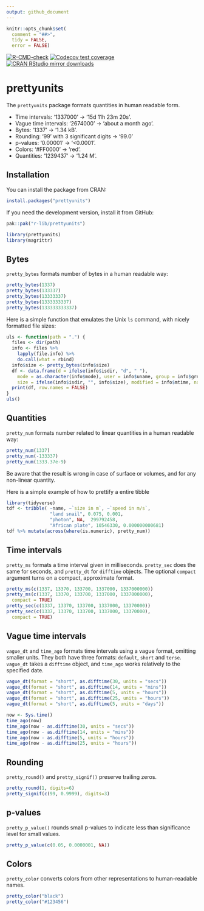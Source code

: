 ```yaml
---
output: github_document
---
```


```r
knitr::opts_chunk$set(
  comment = "##>",
  tidy = FALSE,
  error = FALSE)
```

<!-- badges: start -->
[![R-CMD-check](https://github.com/r-lib/prettyunits/actions/workflows/R-CMD-check.yaml/badge.svg)](https://github.com/r-lib/prettyunits/actions/workflows/R-CMD-check.yaml)
[![Codecov test coverage](https://codecov.io/gh/r-lib/prettyunits/branch/main/graph/badge.svg)](https://app.codecov.io/gh/r-lib/prettyunits?branch=main)
[![CRAN RStudio mirror downloads](http://cranlogs.r-pkg.org/badges/prettyunits)](https://CRAN.R-project.org/package=prettyunits)
<!-- badges: end -->

# prettyunits

The `prettyunits` package formats quantities in human readable form.

* Time intervals: '1337000' -> '15d 11h 23m 20s'.
* Vague time intervals: '2674000' -> 'about a month ago'.
* Bytes: '1337' -> '1.34 kB'.
* Rounding: '99' with 3 significant digits -> '99.0'
* p-values: '0.00001' -> '<0.0001'.
* Colors: '#FF0000' -> 'red'.
* Quantities: '1239437' -> '1.24 M'.

## Installation

You can install the package from CRAN:

```r
install.packages("prettyunits")
```

If you need the development version, install it from GitHub:

```r
pak::pak("r-lib/prettyunits")
```

```r
library(prettyunits)
library(magrittr)
```

## Bytes

`pretty_bytes` formats number of bytes in a human readable way:

```r
pretty_bytes(1337)
pretty_bytes(133337)
pretty_bytes(13333337)
pretty_bytes(1333333337)
pretty_bytes(133333333337)
```

Here is a simple function that emulates the Unix `ls` command, with
nicely formatted file sizes:

```r
uls <- function(path = ".") {
  files <- dir(path)
  info <- files %>%
    lapply(file.info) %>%
    do.call(what = rbind)
  info$size <- pretty_bytes(info$size)
  df <- data.frame(d = ifelse(info$isdir, "d", " "),
	mode = as.character(info$mode), user = info$uname, group = info$grname,
    size = ifelse(info$isdir, "", info$size), modified = info$mtime, name = files)
  print(df, row.names = FALSE)
}
uls()
```

## Quantities

`pretty_num` formats number related to linear quantities in a human readable way:
```r
pretty_num(1337)
pretty_num(-133337)
pretty_num(1333.37e-9)
```
Be aware that the result is wrong in case of surface or volumes, and for any non-linear quantity.

Here is a simple example of how to prettify a entire tibble
```r
library(tidyverse)
tdf <- tribble( ~name, ~`size in m`, ~`speed in m/s`,
                "land snail", 0.075, 0.001,
                "photon", NA,  299792458,
                "African plate", 10546330, 0.000000000681)
tdf %>% mutate(across(where(is.numeric), pretty_num))
```



## Time intervals

`pretty_ms` formats a time interval given in milliseconds. `pretty_sec` does
the same for seconds, and `pretty_dt` for `difftime` objects. The optional
`compact` argument turns on a compact, approximate format.

```r
pretty_ms(c(1337, 13370, 133700, 1337000, 1337000000))
pretty_ms(c(1337, 13370, 133700, 1337000, 1337000000),
  compact = TRUE)
pretty_sec(c(1337, 13370, 133700, 1337000, 13370000))
pretty_sec(c(1337, 13370, 133700, 1337000, 13370000),
  compact = TRUE)

```

## Vague time intervals

`vague_dt` and `time_ago` formats time intervals using a vague format,
omitting smaller units. They both have three formats: `default`, `short` and `terse`.
`vague_dt` takes a `difftime` object, and `time_ago` works relatively to the
specified date.

```r
vague_dt(format = "short", as.difftime(30, units = "secs"))
vague_dt(format = "short", as.difftime(14, units = "mins"))
vague_dt(format = "short", as.difftime(5, units = "hours"))
vague_dt(format = "short", as.difftime(25, units = "hours"))
vague_dt(format = "short", as.difftime(5, units = "days"))
```

```r
now <- Sys.time()
time_ago(now)
time_ago(now - as.difftime(30, units = "secs"))
time_ago(now - as.difftime(14, units = "mins"))
time_ago(now - as.difftime(5, units = "hours"))
time_ago(now - as.difftime(25, units = "hours"))
```

## Rounding

`pretty_round()` and `pretty_signif()` preserve trailing zeros.

```r
pretty_round(1, digits=6)
pretty_signif(c(99, 0.9999), digits=3)
```

## p-values

`pretty_p_value()` rounds small p-values to indicate less than significance
level for small values.

```r
pretty_p_value(c(0.05, 0.0000001, NA))
```

## Colors

`pretty_color` converts colors from other representations to human-readable
names.

```r
pretty_color("black")
pretty_color("#123456")
```
